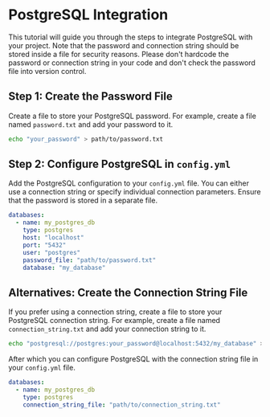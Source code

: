 # PostgreSQL Integration

This tutorial will guide you through the steps to integrate PostgreSQL with your project. Note that the password and connection string should be stored inside a file for security reasons. Please don't hardcode the password or connection string in your code and don't check the password file into version control.

## Step 1: Create the Password File

Create a file to store your PostgreSQL password. For example, create a file named `password.txt` and add your password to it.

```sh
echo "your_password" > path/to/password.txt
```

## Step 2: Configure PostgreSQL in `config.yml`

Add the PostgreSQL configuration to your `config.yml` file. You can either use a connection string or specify individual connection parameters. Ensure that the password is stored in a separate file.

```yaml
databases:
  - name: my_postgres_db
    type: postgres
    host: "localhost"
    port: "5432"
    user: "postgres"
    password_file: "path/to/password.txt"
    database: "my_database"
```

## Alternatives: Create the Connection String File

If you prefer using a connection string, create a file to store your PostgreSQL connection string. For example, create a file named `connection_string.txt` and add your connection string to it.

```sh
echo "postgresql://postgres:your_password@localhost:5432/my_database" > path/to/connection_string.txt
```

After which you can configure PostgreSQL with the connection string file in your `config.yml` file.

```yaml
databases:
  - name: my_postgres_db
    type: postgres
    connection_string_file: "path/to/connection_string.txt"
```
